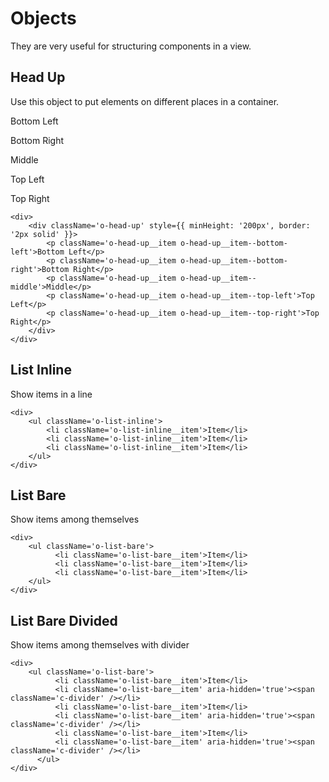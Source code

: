 
<Meta title='1.Docs|Objects'/>

# Objects
They are very useful for structuring components in a view.

## Head Up
Use this object to put elements on different places in a container.

<Preview> 
    <Story name='Head Up'>
        <div>
            <div className='o-head-up' style={{ minHeight: '200px', border: '2px solid' }}>
                <p className='o-head-up__item o-head-up__item--bottom-left'>Bottom Left</p>
                <p className='o-head-up__item o-head-up__item--bottom-right'>Bottom Right</p>
                <p className='o-head-up__item o-head-up__item--middle'>Middle</p>
                <p className='o-head-up__item o-head-up__item--top-left'>Top Left</p>
                <p className='o-head-up__item o-head-up__item--top-right'>Top Right</p>
            </div>
        </div>
    </Story>
</Preview>

    <div>
        <div className='o-head-up' style={{ minHeight: '200px', border: '2px solid' }}>
            <p className='o-head-up__item o-head-up__item--bottom-left'>Bottom Left</p>
            <p className='o-head-up__item o-head-up__item--bottom-right'>Bottom Right</p>
            <p className='o-head-up__item o-head-up__item--middle'>Middle</p>
            <p className='o-head-up__item o-head-up__item--top-left'>Top Left</p>
            <p className='o-head-up__item o-head-up__item--top-right'>Top Right</p>
        </div>
    </div>


## List Inline
Show items in a line

    <div>
        <ul className='o-list-inline'>
            <li className='o-list-inline__item'>Item</li>
            <li className='o-list-inline__item'>Item</li>
            <li className='o-list-inline__item'>Item</li>
        </ul>
    </div>

## List Bare
Show items among themselves

    <div>
        <ul className='o-list-bare'>
              <li className='o-list-bare__item'>Item</li>
              <li className='o-list-bare__item'>Item</li>
              <li className='o-list-bare__item'>Item</li>
        </ul>
    </div>

## List Bare Divided
Show items among themselves with divider

    <div>
        <ul className='o-list-bare'>
              <li className='o-list-bare__item'>Item</li>
              <li className='o-list-bare__item' aria-hidden='true'><span className='c-divider' /></li>
              <li className='o-list-bare__item'>Item</li>
              <li className='o-list-bare__item' aria-hidden='true'><span className='c-divider' /></li>
              <li className='o-list-bare__item'>Item</li>
              <li className='o-list-bare__item' aria-hidden='true'><span className='c-divider' /></li>
          </ul>
    </div>
